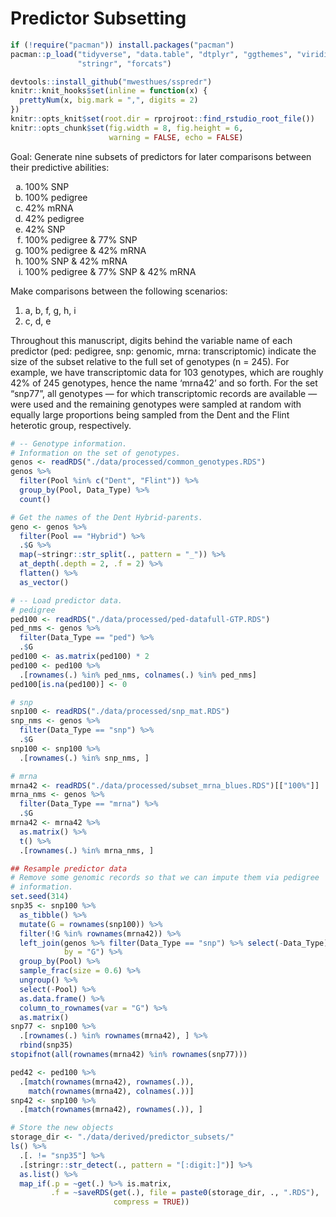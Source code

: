 # Predictor Subsetting
```r
if (!require("pacman")) install.packages("pacman")
pacman::p_load("tidyverse", "data.table", "dtplyr", "ggthemes", "viridis",
               "stringr", "forcats")

devtools::install_github("mwesthues/sspredr")
knitr::knit_hooks$set(inline = function(x) {
  prettyNum(x, big.mark = ",", digits = 2)
})
knitr::opts_knit$set(root.dir = rprojroot::find_rstudio_root_file())
knitr::opts_chunk$set(fig.width = 8, fig.height = 6,
                      warning = FALSE, echo = FALSE)
```


Goal: Generate nine subsets of predictors for later comparisons between their
predictive abilities:

a.    100% SNP
b.    100% pedigree
c.    42% mRNA
d.    42% pedigree
e.    42% SNP
f.    100% pedigree & 77% SNP
g.    100% pedigree & 42% mRNA
h.    100% SNP & 42% mRNA
i.    100% pedigree & 77% SNP & 42% mRNA

Make comparisons between the following scenarios:

1.    a, b, f, g, h, i
2.    c, d, e


Throughout this manuscript, digits behind the variable name of each predictor
(ped: pedigree, snp: genomic, mrna: transcriptomic) indicate the size of 
the subset relative to the full set of genotypes (n = 245).
For example, we have transcriptomic data for 103 genotypes, which are roughly 
42% of 245 genotypes, hence the name 'mrna42' and so forth.
For the set "snp77", all genotypes &mdash; for which transcriptomic records are 
available &mdash; were used and the remaining genotypes were sampled at random
with equally large proportions being sampled from the Dent and the Flint 
heterotic group, respectively.

```r
# -- Genotype information.
# Information on the set of genotypes.
genos <- readRDS("./data/processed/common_genotypes.RDS")
genos %>%
  filter(Pool %in% c("Dent", "Flint")) %>%
  group_by(Pool, Data_Type) %>%
  count()

# Get the names of the Dent Hybrid-parents.
geno <- genos %>%
  filter(Pool == "Hybrid") %>%
  .$G %>%
  map(~stringr::str_split(., pattern = "_")) %>%
  at_depth(.depth = 2, .f = 2) %>%
  flatten() %>%
  as_vector()

# -- Load predictor data.
# pedigree
ped100 <- readRDS("./data/processed/ped-datafull-GTP.RDS")
ped_nms <- genos %>%
  filter(Data_Type == "ped") %>%
  .$G
ped100 <- as.matrix(ped100) * 2
ped100 <- ped100 %>%
  .[rownames(.) %in% ped_nms, colnames(.) %in% ped_nms]
ped100[is.na(ped100)] <- 0

# snp
snp100 <- readRDS("./data/processed/snp_mat.RDS")
snp_nms <- genos %>%
  filter(Data_Type == "snp") %>%
  .$G
snp100 <- snp100 %>%
  .[rownames(.) %in% snp_nms, ]

# mrna
mrna42 <- readRDS("./data/processed/subset_mrna_blues.RDS")[["100%"]]
mrna_nms <- genos %>%
  filter(Data_Type == "mrna") %>%
  .$G
mrna42 <- mrna42 %>%
  as.matrix() %>%
  t() %>%
  .[rownames(.) %in% mrna_nms, ]
```




```r
## Resample predictor data 
# Remove some genomic records so that we can impute them via pedigree 
# information.
set.seed(314)
snp35 <- snp100 %>%
  as_tibble() %>%
  mutate(G = rownames(snp100)) %>%
  filter(!G %in% rownames(mrna42)) %>%
  left_join(genos %>% filter(Data_Type == "snp") %>% select(-Data_Type),
            by = "G") %>%
  group_by(Pool) %>%
  sample_frac(size = 0.6) %>%
  ungroup() %>%
  select(-Pool) %>%
  as.data.frame() %>%
  column_to_rownames(var = "G") %>%
  as.matrix()
snp77 <- snp100 %>%
  .[rownames(.) %in% rownames(mrna42), ] %>%
  rbind(snp35)
stopifnot(all(rownames(mrna42) %in% rownames(snp77)))

ped42 <- ped100 %>%
  .[match(rownames(mrna42), rownames(.)), 
    match(rownames(mrna42), colnames(.))]
snp42 <- snp100 %>%
  .[match(rownames(mrna42), rownames(.)), ]

# Store the new objects
storage_dir <- "./data/derived/predictor_subsets/"
ls() %>%
  .[. != "snp35"] %>%
  .[stringr::str_detect(., pattern = "[:digit:]")] %>%
  as.list() %>%
  map_if(.p = ~get(.) %>% is.matrix,
         .f = ~saveRDS(get(.), file = paste0(storage_dir, ., ".RDS"),
                       compress = TRUE))
```